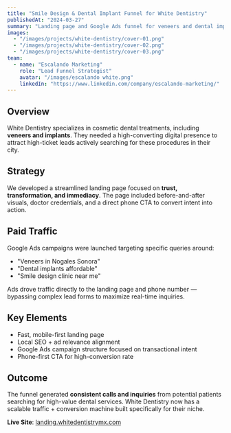 ```yaml
---
title: "Smile Design & Dental Implant Funnel for White Dentistry"
publishedAt: "2024-03-27"
summary: "Landing page and Google Ads funnel for veneers and dental implants — driving high-intent traffic and direct phone inquiries."
images:
  - "/images/projects/white-dentistry/cover-01.png"
  - "/images/projects/white-dentistry/cover-02.png"
  - "/images/projects/white-dentistry/cover-03.png"
team:
  - name: "Escalando Marketing"
    role: "Lead Funnel Strategist"
    avatar: "/images/escalando white.png"
    linkedIn: "https://www.linkedin.com/company/escalando-marketing/"
---
```


## Overview

White Dentistry specializes in cosmetic dental treatments, including **veneers and implants**. They needed a high-converting digital presence to attract high-ticket leads actively searching for these procedures in their city.

## Strategy

We developed a streamlined landing page focused on **trust, transformation, and immediacy**. The page included before-and-after visuals, doctor credentials, and a direct phone CTA to convert intent into action.

## Paid Traffic

Google Ads campaigns were launched targeting specific queries around:
- "Veneers in Nogales Sonora"
- "Dental implants affordable"
- "Smile design clinic near me"

Ads drove traffic directly to the landing page and phone number — bypassing complex lead forms to maximize real-time inquiries.

## Key Elements

- Fast, mobile-first landing page
- Local SEO + ad relevance alignment
- Google Ads campaign structure focused on transactional intent
- Phone-first CTA for high-conversion rate

## Outcome

The funnel generated **consistent calls and inquiries** from potential patients searching for high-value dental services. White Dentistry now has a scalable traffic + conversion machine built specifically for their niche.

**Live Site**: [landing.whitedentistrymx.com](https://landing.whitedentistrymx.com/)